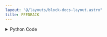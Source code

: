 ```yaml
---
layout: "@/layouts/block-docs-layout.astro"
title: FEEDBACK
---
```



<PythonDocsDisplay docstring={docstring} />
<AppDisplay app={app} blockName="FEEDBACK" client:visible />

<details>
<summary>Python Code</summary>
```python
from typing import Optional, Any
from flojoy import (
    flojoy,
    DataContainer,
    get_job_result,
    NodeReference,
    JobResultBuilder,
)


@flojoy
def FEEDBACK(
    referred_node: NodeReference,
    default: Optional[DataContainer] = None,
) -> Any:
    """The FEEDBACK node captures the result of the specified node ID. If the result is not found, it passes the result of the parent node.

    Parameters
    ----------
    referred_node : str
        The node ID to capture the result from.
    """

    result = get_job_result(referred_node.ref)
    if result:
        return result
    else:
        return (
            JobResultBuilder()
            .from_inputs([default] if default else [])
            .flow_to_directions(["default"])
            .build()
        )

```
[Find this Flojoy Block on GitHub](https://github.com/flojoy-ai/blocks/blob/main/blocks/GENERATORS/SIMULATIONS/FEEDBACK/FEEDBACK.py)
</details>


## Example
